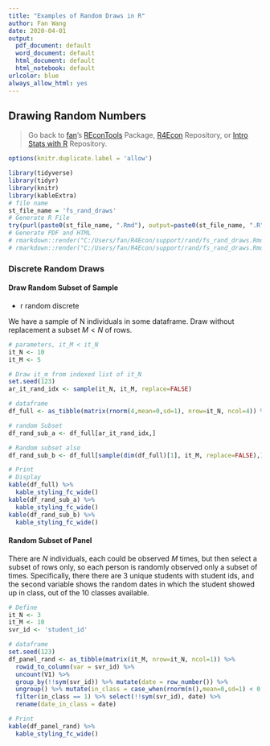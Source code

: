```yaml
---
title: "Examples of Random Draws in R"
author: Fan Wang
date: 2020-04-01
output:
  pdf_document: default
  word_document: default
  html_document: default
  html_notebook: default
urlcolor: blue
always_allow_html: yes
---
```


## Drawing Random Numbers

> Go back to [fan](http://fanwangecon.github.io/)'s [REconTools](https://fanwangecon.github.io/REconTools/) Package, [R4Econ](https://fanwangecon.github.io/R4Econ/) Repository, or [Intro Stats with R](https://fanwangecon.github.io/Stat4Econ/) Repository.

```r
options(knitr.duplicate.label = 'allow')
```
```r
library(tidyverse)
library(tidyr)
library(knitr)
library(kableExtra)
# file name
st_file_name = 'fs_rand_draws'
# Generate R File
try(purl(paste0(st_file_name, ".Rmd"), output=paste0(st_file_name, ".R"), documentation = 2))
# Generate PDF and HTML
# rmarkdown::render("C:/Users/fan/R4Econ/support/rand/fs_rand_draws.Rmd", "pdf_document")
# rmarkdown::render("C:/Users/fan/R4Econ/support/rand/fs_rand_draws.Rmd", "html_document")
```

### Discrete Random Draws

#### Draw Random Subset of Sample

- r random discrete

We have a sample of N individuals in some dataframe. Draw without replacement a subset $M<N$ of rows.

```r
# parameters, it_M < it_N
it_N <- 10
it_M <- 5

# Draw it_m from indexed list of it_N
set.seed(123)
ar_it_rand_idx <- sample(it_N, it_M, replace=FALSE)

# dataframe
df_full <- as_tibble(matrix(rnorm(4,mean=0,sd=1), nrow=it_N, ncol=4)) %>% rowid_to_column(var = "ID")

# random Subset
df_rand_sub_a <- df_full[ar_it_rand_idx,]

# Random subset also
df_rand_sub_b <- df_full[sample(dim(df_full)[1], it_M, replace=FALSE),]

# Print
# Display
kable(df_full) %>%
  kable_styling_fc_wide()
kable(df_rand_sub_a) %>%
  kable_styling_fc_wide()
kable(df_rand_sub_b) %>%
  kable_styling_fc_wide()
```

#### Random Subset of Panel

There are $N$ individuals, each could be observed $M$ times, but then select a subset of rows only, so each person is randomly observed only a subset of times. Specifically, there there are 3 unique students with student ids, and the second variable shows the random dates in which the student showed up in class, out of the 10 classes available.

```r
# Define
it_N <- 3
it_M <- 10
svr_id <- 'student_id'

# dataframe
set.seed(123)
df_panel_rand <- as_tibble(matrix(it_M, nrow=it_N, ncol=1)) %>%
  rowid_to_column(var = svr_id) %>%
  uncount(V1) %>%
  group_by(!!sym(svr_id)) %>% mutate(date = row_number()) %>%
  ungroup() %>% mutate(in_class = case_when(rnorm(n(),mean=0,sd=1) < 0 ~ 1, TRUE ~ 0)) %>%
  filter(in_class == 1) %>% select(!!sym(svr_id), date) %>%
  rename(date_in_class = date)

# Print
kable(df_panel_rand) %>%
  kable_styling_fc_wide()
```
